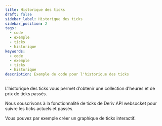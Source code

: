 ```yaml
---
title: Historique des ticks
draft: false
sidebar_label: Historique des ticks
sidebar_position: 2
tags:
  - code
  - exemple 
  - ticks
  - historique
keywords:
  - code
  - exemple 
  - ticks
  - historique
description: Exemple de code pour l'historique des ticks
---
```



L'historique des ticks vous permet d'obtenir une collection d'heures et de prix de ticks passés.

<SandboxIframe sandbox={sandboxes.ticks_history} />

Nous souscrivons à la fonctionnalité de ticks de Deriv API websocket pour suivre les ticks actuels et passés.

Vous pouvez par exemple créer un graphique de ticks interactif.
